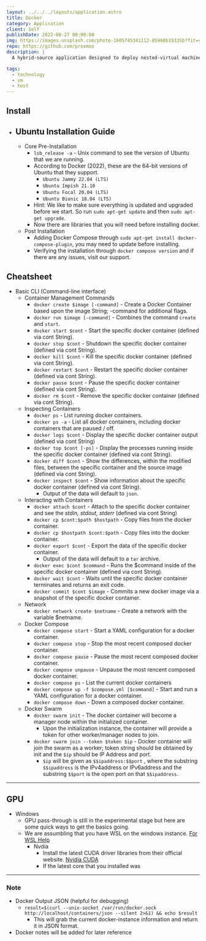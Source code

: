 ```yaml
---
layout: ../../../layouts/application.astro
title: Docker
category: Application
client: Self
publishDate: 2022-08-27 00:00:00
img: https://images.unsplash.com/photo-1605745341112-85968b19335b?fit=crop&w=1400&h=700&q=75
repo: https://github.com/proxmox
description: |
  A hybrid-source application designed to deploy nested-virtual machines that are containerized applications.

tags:
  - technology
  - vm
  - host
---
```


## Install
- Ubuntu Installation Guide
  -
  - Core Pre-Installation
    - `lsb_release -a` - Unix command to see the version of Ubuntu that we are running.
    - According to Docker (2022), these are the 64-bit versions of Ubuntu that they support.
      - `Ubuntu Jammy 22.04 (LTS)`
      - `Ubuntu Impish 21.10`
      - `Ubuntu Focal 20.04 (LTS)`
      - `Ubuntu Bionic 18.04 (LTS)`
    - Hint: We like to make sure everything is updated and upgraded before we start. So run `sudo apt-get update` and then `sudo apt-get upgrade`.
    - Now there are libraries that you will need before installing docker.
  - Post Installation
    - Adding Docker Compose through `sudo apt-get install docker-compose-plugin`, you may need to update before installing.
    - Verifying the installation through `docker compose version` and if there are any issues, visit our support. 

## Cheatsheet
- Basic CLI (Command-line interface)
    - Container Management Commands
      - `docker create $image [-command]` - Create a Docker Container based upon the image String; -command for additional flags.
      - `docker run $image [-command]` - Combines the command `create` and `start`.
      - `docker start $cont` - Start the specific docker container (defined via cont String).
      - `docker stop $cont` - Shutdown the specific docker container (defined via cont String).
      - `docker kill $cont` - Kill the specific docker container (defined via cont String).
      - `docker restart $cont` - Restart the specific docker container (defined via cont String).
      - `docker pause $cont` - Pause the specific docker container (defined via cont String).
      - `docker rm $cont` - Remove the specific docker container (defined via cont String).
    - Inspecting Containers
      - `docker ps` - List running docker containers.
      - `docker ps -a` - List all docker containers, including docker containers that are paused / off.
      - `docker logs $cont` - Display the specific docker container output (defined via cont String)
      - `docker top $cont [-ps]` - Display the processes running inside the specific docker container (defined via cont String).
      - `docker diff $cont` - Show the differences, within the modified files, between the specific container and the source image (defined via cont String).
      - `docker inspect $cont` - Show information about the specific docker container (defined via cont String).
        - Output of the data will default to `json`.
    - Interacting with Containers
      - `docker attach $cont` - Attach to the specific docker container and see the *stdin, stdout, stderr* (defined via cont String)
      - `docker cp $cont:$path $hostpath` - Copy files from the docker container.
      - `docker cp $hostpath $cont:$path` - Copy files into the docker container.  
      - `docker export $cont` - Export the data of the specific docker container.
        - Output of the data will default to a `tar` archive.
      - `docker exec $cont $command` - Runs the $command inside of the specific docker container (defined via cont String).
      - `docker wait $cont` - Waits until the specific docker container terminates and returns an exit code.
      - `docker commit $cont $image` - Commits a new docker image via a snapshot of the specific docker container.
    - Network
      - `docker network create $netname` - Create a network with the variable $netname.
    - Docker Compose
      - `docker compose start` - Start a YAML configuration for a docker container.
      - `docker compose stop` - Stop the most recent composed docker container.
      - `docker compose pause` - Pause the most recent composed docker container.
      - `docker compose unpause` - Unpause the most rencent composed docker container.
      - `docker compose ps` - List the current docker containers
      - `docker compose up -f $compose.yml [$command]` - Start and run a YAML configuration for a docker container. 
      - `docker compose down` - Down a composed docker container.
    - Docker Swarm
      - `docker swarm init` - The docker container will become a manager node within the initialized container.
        - Upon the initialization instance, the container will provide a token for other worker/manager nodes to join.
      - `docker swarm join --token $token $ip` - Docker container will join the swarm as a worker; token string should be obtained by init and the `$ip` should be IP Address and port.
        - `$ip` will be given as `$$ipaddress:$$port` , where the substring `$$ipaddress` is the IPv4address or IPv6address and the substring `$$port` is the open port on that `$$ipaddress`.

* * *

## GPU
  - Windows
    - GPU pass-through is still in the experimental stage but here are some quick ways to get the basics going.
    - We are assumbling that you have WSL on the windows instance. [For WSL Help](https://kbve.com/application/wsl/)
      - Nvdia
        - Install the latest CUDA driver libraries from their official website. [Nvidia CUDA](https://developer.nvidia.com/cuda-downloads)
        - If the latest core that you installed was 

* * *

### Note

- Docker Output JSON (helpful for debugging)
  - `result=$(curl --unix-socket /var/run/docker.sock http://localhost/containers/json --silent 2>&1) && echo $result`
    - This will grab the current docker-instance information and return it in JSON format.
- Docker notes will be added for later reference
